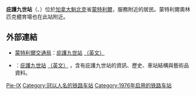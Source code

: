{{NoteTA
|G1=Country
}}
{{Infobox station 
| name          = 庇護九世<br />{{lang|fr|Pie-IX}}
| type          = 
| style         = Montreal Metro
| image         = 17-08-07-Metro-Montreal-RalfR-DSC 3356.jpg
| image_caption = 
| address       = [[魁北克省|魁北克省]][[蒙特利爾|蒙特利爾]]{{link-en|庇護九世林蔭路|Pie-IX Boulevard}}2700及2705號
| country       = [[加拿大|加拿大]]
| coordinates   = {{coord|45|33|14|N|73|33|06|W|type:railwaystation_region:CA-QC|display=inline,title}}
| elevation     = 
| line          = [[蒙特利爾地鐵綠線|綠線]]
| other         = {{Rail color box|system=AMT|line=STM}}
| structure     = 
| platform      = 
| depth         = {{convert|10.1|m|ftin|abbr=off}}，第53深
| levels        = 
| tracks        = 
| parking       = 
| bicycle       = 
| opened        = 1976年6月6日
| architect     = Marcel Raby
| closed        = 
| rebuilt       = 
| electrified   = 
| ADA           = 
| code          = 
| owned         =
| operator      = [[蒙特利爾交通局|蒙特利爾交通局]]
| zone          = 
| status        =
| former        = 
| passengers    = 4,600,629進出（2006年），15/68
| pass_year     = 
| pass_percent  = 
| pass_system   = 
| mpassengers   = 
| services      = 
| map_locator   = 
| web           = 
}}
'''庇護九世站'''（{{lang-fr|Station Pie-IX}}、{{lang-en|Pie-IX Station}}）位於[[加拿大|加拿大]][[魁北克|魁北克]]省[[蒙特利爾|蒙特利爾]]，服務附近的居民。蒙特利爾奧林匹克體育場也在此站附近。

== 外部連結 ==

* {{fr}}{{en}}[[蒙特利爾交通局|蒙特利爾交通局]]：[http://www.stm.info/metro/M24.htm 庇護九世站] {{Wayback|url=http://www.stm.info/metro/M24.htm |date=20090409194023 }}[http://www.stm.info/English/metro/a-M24.htm （英文）] {{Wayback|url=http://www.stm.info/English/metro/a-M24.htm |date=20090326033554 }}
* {{fr}}{{en}}{{lang|en|metrodemontreal.com}}：[http://www.metrodemontreal.com/green/pieix/index-f.html 庇護九世站] {{Wayback|url=http://www.metrodemontreal.com/green/pieix/index-f.html |date=20090403195248 }}[http://www.metrodemontreal.com/green/pieix/ （英文）] {{Wayback|url=http://www.metrodemontreal.com/green/pieix/ |date=20091105120539 }}，含有庇護九世站的資訊、歷史、車站結構與藝術品資料。

{{蒙特利爾地鐵}}

[[Category:蒙特利爾地鐵綠線車站|Pie-IX]]
[[Category:冠以人名的铁路车站|Category:冠以人名的铁路车站]]
[[Category:1976年启用的铁路车站|Category:1976年启用的铁路车站]]